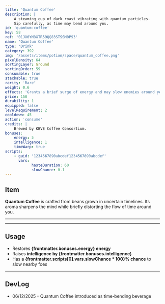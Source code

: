 ```yaml
---
title: 'Quantum Coffee'
description: |
    A steaming cup of dark roast vibrating with quantum particles.
    Sip carefully, as time may bend around you.
id: 'quantum-coffee'
key: 58
ref: '01JX0YM8XTR59QQ83STSSM0P93'
name: 'Quantum Coffee'
type: 'Drink'
category: 392
img: '/assets/items/potion/space/quantum_coffee.png'
pixelDensity: 64
sortingLayer: Ground
sortingOrder: 59
consumable: true
stackable: true
rarity: 'Rare'
weight: 0.6
effects: 'Grants a brief surge of energy and may slow enemies around you.'
price: 150
durability: 1
equipped: false
levelRequirement: 2
cooldown: 45
action: 'consume'
credits: |
    Brewed by KBVE Coffee Consortium.
bonuses:
    energy: 5
    intelligence: 1
    timeWarp: true
scripts:
    - guid: '1234567890abcdef1234567890abcdef'
      vars:
            hasteDuration: 60
            slowChance: 0.1
---
```



## Item

**Quantum Coffee** is crafted from beans grown in uncertain timelines.
Its aroma sharpens the mind while briefly distorting the flow of time around you.

---

<ItemDBPanel data={frontmatter} />

---

<Adsense />

## Usage

- Restores **{frontmatter.bonuses.energy} energy**
- Raises **intelligence by {frontmatter.bonuses.intelligence}**
- Has a **{frontmatter.scripts[0].vars.slowChance * 100}% chance** to slow nearby foes

---

## DevLog

- 06/12/2025 - Quantum Coffee introduced as time-bending beverage

